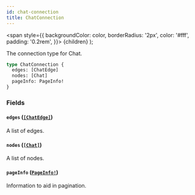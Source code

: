 ```yaml
---
id: chat-connection
title: ChatConnection
---
```


<span
style={{
      backgroundColor: color,
      borderRadius: '2px',
      color: '#fff',
      padding: '0.2rem',
    }}>
{children}
</span>
);

The connection type for Chat.

```graphql
type ChatConnection {
  edges: [ChatEdge]
  nodes: [Chat]
  pageInfo: PageInfo!
}
```

### Fields

#### `edges` ([`[ChatEdge]`](/api/graphql/documentation/objects/chat-edge))

A list of edges.

#### `nodes` ([`[Chat]`](/api/graphql/documentation/objects/chat))

A list of nodes.

#### `pageInfo` ([`PageInfo!`](/api/graphql/documentation/objects/page-info))

Information to aid in pagination.
